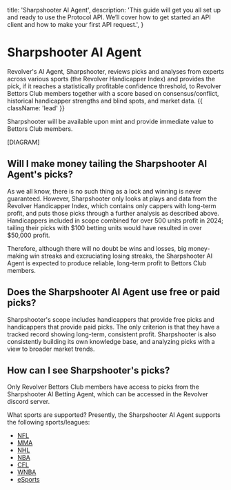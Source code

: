   title: 'Sharpshooter AI Agent',
  description:
    'This guide will get you all set up and ready to use the Protocol API. We’ll cover how to get started an API client and how to make your first API request.',
}

# Sharpshooter AI Agent

Revolver's AI Agent, Sharpshooter, reviews picks and analyses from experts across various sports (the Revolver Handicapper Index) and provides the pick, if it reaches a statistically profitable confidence threshold, to Revolver Bettors Club members together with a score based on consensus/conflict, historical handicapper strengths and blind spots, and market data.  {{ className: 'lead' }}

<Note>
  Sharpshooter will be available upon mint and provide immediate value to Bettors Club members.
</Note>

[DIAGRAM]

## Will I make money tailing the Sharpshooter AI Agent's picks?

As we all know, there is no such thing as a lock and winning is never guaranteed. However, Sharpshooter only looks at plays and data from the Revolver Handicapper Index, which contains only cappers with long-term profit, and puts those picks through a further analysis as described above. Handicappers included in scope combined for over 500 units profit in 2024; tailing their picks with $100 betting units would have resulted in over $50,000 profit.

Therefore, although there will no doubt be wins and losses, big money-making win streaks and excruciating losing streaks, the Sharpshooter AI Agent is expected to produce reliable, long-term profit to Bettors Club members. 

## Does the Sharpshooter AI Agent use free or paid picks? 

Sharpshooter's scope includes handicappers that provide free picks and handicappers that provide paid picks. The only criterion is that they have a tracked record showing long-term, consistent profit. Sharpshooter is also consistently building its own knowledge base, and analyzing picks with a view to broader market trends. 


## How can I see Sharpshooter's picks? 

Only Revolver Bettors Club members have access to picks from the Sharpshooter AI Betting Agent, which can be accessed in the Revolver discord server. 

What sports are supported? Presently, the Sharpshooter AI Agent supports the following sports/leagues: 

- [NFL](#)
- [MMA](#)
- [NHL](#)
- [NBA](#)
- [CFL](#)
- [WNBA](#)
- [eSports](#)
